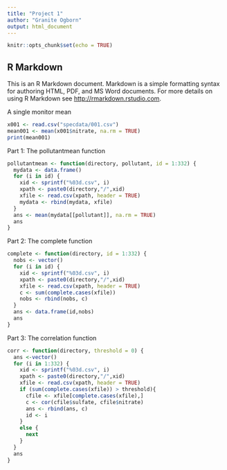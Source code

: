 ```yaml
---
title: "Project 1"
author: "Granite Ogborn"
output: html_document
---
```


```r
knitr::opts_chunk$set(echo = TRUE)
```

## R Markdown

This is an R Markdown document. Markdown is a simple formatting syntax for authoring HTML, PDF, and MS Word documents. For more details on using R Markdown see <http://rmarkdown.rstudio.com>.

A single monitor mean
```r
x001 <- read.csv("specdata/001.csv")
mean001 <- mean(x001$nitrate, na.rm = TRUE)
print(mean001)
```

Part 1: The pollutantmean function
```r
pollutantmean <- function(directory, pollutant, id = 1:332) {
  mydata <- data.frame()
  for (i in id) {
    xid <- sprintf("%03d.csv", i)
    xpath <- paste0(directory,"/",xid)
    xfile <- read.csv(xpath, header = TRUE)
    mydata <- rbind(mydata, xfile)
  }
  ans <- mean(mydata[[pollutant]], na.rm = TRUE)
  ans
}
```

Part 2: The complete function
```r
complete <- function(directory, id = 1:332) {
  nobs <- vector()
  for (i in id) {
    xid <- sprintf("%03d.csv", i)
    xpath <- paste0(directory,"/",xid)
    xfile <- read.csv(xpath, header = TRUE)
    c <- sum(complete.cases(xfile))
    nobs <- rbind(nobs, c)
  }
  ans <- data.frame(id,nobs)
  ans
}
```

Part 3: The correlation function
```r
corr <- function(directory, threshold = 0) {
  ans <-vector()
  for (i in 1:332) {
    xid <- sprintf("%03d.csv", i)
    xpath <- paste0(directory,"/",xid)
    xfile <- read.csv(xpath, header = TRUE)
    if (sum(complete.cases(xfile)) > threshold){
      cfile <- xfile[complete.cases(xfile),]
      c <- cor(cfile$sulfate, cfile$nitrate)
      ans <- rbind(ans, c)
      id <- i
    }
    else {
      next
    }
  }
  ans
}
```

